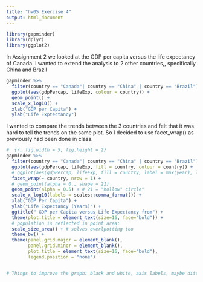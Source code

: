 ```yaml
---
title: "hw05 Exercise 4"
output: html_document
---
```


```r
library(gapminder)
library(dplyr)
library(ggplot2)
```

In Assignment 2 we looked at the GDP per capita versus the life expectancy of Canada. I wanted to extend the analysis to 2 other countries,, specifically China and Brazil 
```r
gapminder %>%
  filter(country == "Canada"| country == "China" | country == "Brazil") %>% # add other countries 
  ggplot(aes(gdpPercap, lifeExp, colour = country)) + 
  geom_point() + 
  scale_x_log10() + 
  xlab("GDP per Capita") + 
  ylab("Life Exptectancy") 
```

I wanted to compare the trends between the 3 countries and felt that it was hard to tell the trends on the same plot. So I decided to use facet_wrap() as previously had been done in class. 

```r
#  {r, fig.width = 5, fig.height = 2}
gapminder %>% 
  filter(country == "Canada"| country == "China" | country == "Brazil") %>% 
  ggplot(aes(gdpPercap, lifeExp, fill = country, colour = country)) +
  # ggplot(aes(gdpPercap, lifeExp, fill = country, label = max(year), label = min(year))) + # well that did nnot work to label the max and the min year 
  facet_wrap(~ country, nrow = 1) + 
  # geom_point(alpha = 0., shape = 21)
  geom_point(alpha = 0.5) + # 21 = "hollow" circle" 
  scale_x_log10(labels = scales::comma_format()) + 
  xlab("GDP Per Capita") + 
  ylab("Life Expectancy (Years)") +
  ggtitle(" GDP per Capita versus Life Expectancy from") + 
  theme(plot.title = element_text(size=16, face="bold")) +
  # population is reflected in point area: 
  scale_size_area() + # solves overlpotting too
  theme_bw() + 
  theme(panel.grid.major = element_blank(), 
        panel.grid.minor = element_blank(), 
        plot.title = element_text(size=16, face="bold"), 
        legend.position = "none")


# Things to improve the graph: black and white, axis labels, maybe ditch the grids, fix the legends (why is the population still there? ), label the maximum values (will have to dig back to someone's old assignment), maybe label the years? 
```